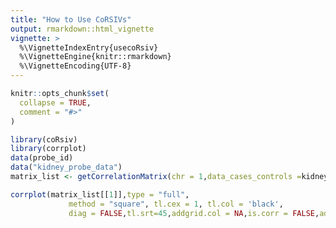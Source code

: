 ```yaml
---
title: "How to Use CoRSIVs"
output: rmarkdown::html_vignette
vignette: >
  %\VignetteIndexEntry{usecoRsiv}
  %\VignetteEngine{knitr::rmarkdown}
  %\VignetteEncoding{UTF-8}
---
```


```r
knitr::opts_chunk$set(
  collapse = TRUE,
  comment = "#>"
)
```

```r
library(coRsiv)
library(corrplot)
data(probe_id)
data("kidney_probe_data")
matrix_list <- getCorrelationMatrix(chr = 1,data_cases_controls =kidney_probe_data,r_low = 0,r_high = 1,dist_cutoff = 0)

```

```r
corrplot(matrix_list[[1]],type = "full",
             method = "square", tl.cex = 1, tl.col = 'black',
             diag = FALSE,tl.srt=45,addgrid.col = NA,is.corr = FALSE,addCoef.col = "black",number.cex = 0.01)


```
